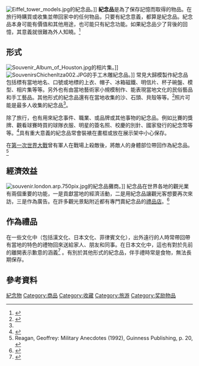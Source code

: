 [[File:Eiffel_tower_models.jpg|thumb]]的紀念品。]]
'''紀念品'''是為了保存記憶而取得的物品。在旅行時購買或收集並帶回家中的任何物品，只要有紀念意義，都算是紀念品。紀念品本身可能有價值和其他用途，也可能只有紀念功能。如果紀念品少了背後的回憶，其意義就很難為外人知䁱。<ref name="museum">{{cite web|url=http://www.byte-time.net/souvenir/ch4.htm|title=Museum of the personal: the souvenir and nostalgia|work=byte-time.net|deadurl=yes|archiveurl=https://web.archive.org/web/20110723034110/http://www.byte-time.net/souvenir/ch4.htm|archivedate=2011-07-23|df=}}</ref>

==形式==
[[File:Souvenir_Album_of_Houston.jpg|thumb]]的相片集。]]
[[File:SouvenirsChichenItza002.JPG|thumbnail]]的手工木雕紀念品。]]
常見大歸模製作紀念品包括標有當地地名、口號或地標的上衣、帽子、冰箱磁鐵、明信片、杯子碗盤、模型、相片集等等。另外也有由當地藝術家小規模制作、能表現當地文化的民俗藝品和手工藝品。其他形式的紀念品還有在當地收集的沙、石頭、貝殼等等。<ref>{{cite web|url=http://souvenirfinder.com/what-makes-a-souvenir-worth-finding/|title=About me|work=Souvenir Finder|accessdate=2019-04-19|archive-date=2019-04-19|archive-url=https://web.archive.org/web/20190419125016/https://souvenirfinder.com/what-makes-a-souvenir-worth-finding/|dead-url=no}}</ref>照片可能是最多人收集的紀念品<ref name="museum"/>。

除了旅行，也有用來紀念事件、職業、或品牌或其他事物的紀念品。例如比賽的獎牌、觀看球賽時買的球隊衣服、明星的簽名照、校慶的別針、國家發行的紀念幣等等。<ref>{{cite web|url=http://www.collectorsweekly.com/advertising/aviation|title=Aviation and Airline Memorabilia|work=Collectors Weekly|accessdate=2019-04-19|archive-date=2019-04-19|archive-url=https://web.archive.org/web/20190419125019/https://www.collectorsweekly.com/advertising/aviation|dead-url=no}}</ref>具有重大意義的紀念品常會裝裱在畫框或放在展示架中小心保存。

在[[第一次世界大戰|第一次世界大戰]]曾有軍人在戰場上殺敵後，將敵人的身體部位帶回作為紀念品。<ref>Reagan, Geoffrey: Military Anecdotes (1992), Guinness Publishing, p. 20, {{ISBN|0-85112-519-0}}</ref>

== 經濟效益 ==
[[File:souvenir.london.arp.750pix.jpg|thumb]]的紀念品攤商。]]
紀念品在世界各地的觀光業有兩個重要的功能，一是貢獻當地的經濟活動，二是用紀念品讓觀光客想要再次來訪，三是作為廣告。在許多觀光景點附近都有專門賣紀念品的[[禮品店|禮品店]]。<ref>{{cite conference |title=The Design and Development of Tourist Souvenirs in Henan |last=Niu |first=Jiurong |conference=International Symposium on Tourism Resources and Management |date=February 2010 |pages=329–332 |url=http://www.seiofbluemountain.com/upload/product/201004/2010lyhy06a4.pdf |access-date=17 April 2016 |format=PDF |archive-url=https://web.archive.org/web/20171019105946/http://www.seiofbluemountain.com/upload/product/201004/2010lyhy06a4.pdf |archive-date=2017-10-19 |dead-url=yes }}</ref> 

== 作為禮品 ==
{{main|伴手禮}}
在一些文化中（包括漢文化、日本文化、菲律賓文化），出外遠行的人時常帶回帶有當地的特色的禮物回來送給家人、朋友和同事。在日本文化中，這也有對於先前的離開表示歉意的涵義<ref>{{cite web|url=http://www.acrwebsite.org/search/view-conference-proceedings.aspx?Id=7150|title=Omiyage Gift Purchasing By Japanese Travelers in the U.S.|work=acrwebsite.org|accessdate=2019-04-19|archive-date=2017-10-19|archive-url=https://web.archive.org/web/20171019105830/http://www.acrwebsite.org/search/view-conference-proceedings.aspx?Id=7150|dead-url=no}}</ref> 。有別於其他形式的紀念品，伴手禮時常是食物，無法長期保存。

== 參考資料 ==
{{Reflist}}

{{旅游}}

[[Category:紀念物|]]
[[Category:商品|Category:商品]]
[[Category:收藏|Category:收藏]]
[[Category:旅游|Category:旅游]]
[[Category:奖励物品|Category:奖励物品]]